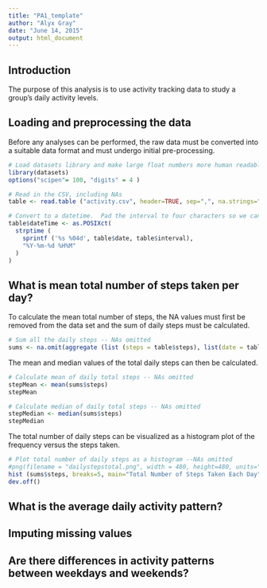 ```yaml
---
title: "PA1_template"
author: "Alyx Gray"
date: "June 14, 2015"
output: html_document
---
```


## Introduction

The purpose of this analysis is to use activity tracking data to study a group's daily activity levels.

## Loading and preprocessing the data

Before any analyses can be performed, the raw data must be converted into a suitable data format and must undergo initial pre-processing.

```r
# Load datasets library and make large float numbers more human readable (get rid of scientific notation)
library(datasets)
options("scipen"= 100, "digits" = 4 )
```

```r
# Read in the CSV, including NAs
table <- read.table ("activity.csv", header=TRUE, sep=",", na.strings="NA")
```

```r
# Convert to a datetime.  Pad the interval to four characters so we can use strptime
table$dateTime <- as.POSIXct(
  strptime (
    sprintf ('%s %04d', table$date, table$interval),
    "%Y-%m-%d %H%M"
  )
)
```

## What is mean total number of steps taken per day?

To calculate the mean total number of steps, the NA values must first be removed from the data set and the sum of daily steps must be calculated.

```r
# Sum all the daily steps -- NAs omitted
sums <- na.omit(aggregate (list (steps = table$steps), list(date = table$date), FUN = sum))
```

The mean and median values of the total daily steps can then be calculated.

```r
# Calculate mean of daily total steps -- NAs omitted
stepMean <- mean(sums$steps)
stepMean
```

```r
# Calculate median of daily total steps -- NAs omitted
stepMedian <- median(sums$steps)
stepMedian
```

The total number of daily steps can be visualized as a histogram plot of the frequency versus the steps taken.
```r
# Plot total number of daily steps as a histogram --NAs omitted
#png(filename = "dailystepstotal.png", width = 480, height=480, units="px")
hist (sums$steps, breaks=5, main="Total Number of Steps Taken Each Day", col="red", xlab="Steps Taken", ylab="Frequency")
dev.off()
```

## What is the average daily activity pattern?

## Imputing missing values

## Are there differences in activity patterns between weekdays and weekends?

